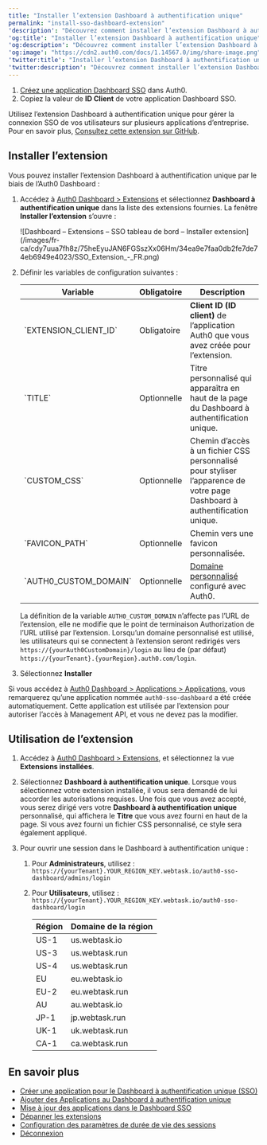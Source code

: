 ```yaml
---
title: "Installer l’extension Dashboard à authentification unique"
permalink: "install-sso-dashboard-extension"
'description': "Découvrez comment installer l’extension Dashboard à authentification unique d’Auth0 (SSO) pour activer la connexion SSO pour vos applications."
'og:title': "Installer l’extension Dashboard à authentification unique"
'og:description': "Découvrez comment installer l’extension Dashboard à authentification unique d’Auth0 (SSO) pour activer la connexion SSO pour vos applications."
'og:image': "https://cdn2.auth0.com/docs/1.14567.0/img/share-image.png"
'twitter:title': "Installer l’extension Dashboard à authentification unique"
'twitter:description': "Découvrez comment installer l’extension Dashboard à authentification unique d’Auth0 (SSO) pour activer la connexion SSO pour vos applications."
---
```


<Card title="Avant de commencer">

1. [Créez une application Dashboard SSO](https://auth0.com/docs/customize/extensions/single-sign-on-dashboard-extension/create-sso-dashboard-application) dans Auth0.
2. Copiez la valeur de **ID Client** de votre application Dashboard SSO.

</Card>

Utilisez l’extension Dashboard à authentification unique pour gérer la connexion <Tooltip href="/docs/docs/fr-ca/glossary?term=single-sign-on" tip="Authentification unique (SSO)
Service qui, après qu’un utilisateur se soit connecté à une application, le connecte automatiquement à d’autres applications." cta="Voir le glossaire">SSO</Tooltip> de vos utilisateurs sur plusieurs applications d’entreprise. Pour en savoir plus, [Consultez cette extension sur GitHub](https://github.com/auth0-extensions/auth0-sso-dashboard-extension).

## Installer l’extension

Vous pouvez installer l’extension Dashboard à authentification unique par le biais de l’<Tooltip href="/docs/docs/fr-ca/glossary?term=auth0-dashboard" tip="Auth0 Dashboard
Principal produit d’Auth0 pour configurer vos services." cta="Voir le glossaire">Auth0 Dashboard</Tooltip> :

1. Accédez à [Auth0 Dashboard > Extensions](https://manage.auth0.com/#/extensions) et sélectionnez **Dashboard à authentification unique** dans la liste des extensions fournies. La fenêtre **Installer l’extension** s’ouvre :

   <Frame>![Dashboard – Extensions – SSO tableau de bord – Installer extension](/images/fr-ca/cdy7uua7fh8z/75heEyuJAN6FGSszXx06Hm/34ea9e7faa0db2fe7de74eb6949e4023/SSO_Extension_-_FR.png)</Frame>

2. Définir les variables de configuration suivantes :

   <table class="table"><thead>
   <tr>
   <th><strong>Variable</strong></th>
   <th><strong>Obligatoire</strong></th>
   <th><strong>Description</strong></th>
   </tr>
   </thead>
   <tbody>
   <tr>
   <td>`EXTENSION_CLIENT_ID`</td>
   <td>Obligatoire</td>
   <td><strong>Client ID (ID client)</strong> de l’application Auth0 que vous avez créée pour l’extension.</td>
   </tr>
   <tr>
   <td>`TITLE`</td>
   <td>Optionnelle</td>
   <td>Titre personnalisé qui apparaîtra en haut de la page du Dashboard à authentification unique.</td>
   </tr>
   <tr>
   <td>`CUSTOM_CSS`</td>
   <td>Optionnelle</td>
   <td>Chemin d’accès à un fichier CSS personnalisé pour styliser l’apparence de votre page Dashboard à authentification unique.</td>
   </tr>
   <tr>
   <td>`FAVICON_PATH`</td>
   <td>Optionnelle</td>
   <td>Chemin vers une favicon personnalisée.</td>
   </tr>
   <tr>
   <td>`AUTH0_CUSTOM_DOMAIN`</td>
   <td>Optionnelle</td>
   <td><a href="https://auth0.com/docs/customize/custom-domains">Domaine personnalisé</a> configuré avec Auth0.</td>
   </tr>
   </tbody>
   </table>

   <Callout icon="file-lines" color="#0EA5E9" iconType="regular">

   La définition de la variable `AUTH0_CUSTOM_DOMAIN` n’affecte pas l’URL de l’extension, elle ne modifie que le point de terminaison Authorization de l’URL utilisé par l’extension. Lorsqu’un domaine personnalisé est utilisé, les utilisateurs qui se connectent à l’extension seront redirigés vers `https://{yourAuth0CustomDomain}/login` au lieu de (par défaut) `https://{yourTenant}.{yourRegion}.auth0.com/login`.

   </Callout>

3. Sélectionnez **Installer**

Si vous accédez à [Auth0 Dashboard > Applications > Applications](https://manage.auth0.com/#/applications), vous remarquerez qu’une application nommée `auth0-sso-dashboard` a été créée automatiquement. Cette application est utilisée par l’extension pour autoriser l’accès à <Tooltip href="/docs/docs/fr-ca/glossary?term=management-api" tip="Management API
Un produit permettant aux clients d’effectuer des tâches administratives." cta="Voir le glossaire">Management API</Tooltip>, et vous ne devez pas la modifier.

## Utilisation de l’extension

1. Accédez à [Auth0 Dashboard > Extensions](https://manage.auth0.com/#/extensions), et sélectionnez la vue **Extensions installées**.
2. Sélectionnez **Dashboard à authentification unique**. Lorsque vous sélectionnez votre extension installée, il vous sera demandé de lui accorder les autorisations requises. Une fois que vous avez accepté, vous serez dirigé vers votre **Dashboard à authentification unique** personnalisé, qui affichera le **Titre** que vous avez fourni en haut de la page. Si vous avez fourni un fichier CSS personnalisé, ce style sera également appliqué.
3. Pour ouvrir une session dans le Dashboard à authentification unique :

   1. Pour **Administrateurs**, utilisez :
      `https://{yourTenant}.YOUR_REGION_KEY.webtask.io/auth0-sso-dashboard/admins/login`
   2. Pour **Utilisateurs**, utilisez :
      `https://{yourTenant}.YOUR_REGION_KEY.webtask.io/auth0-sso-dashboard/login`

      <table class="table"><thead>
      <tr>
      <th><strong>Région</strong></th>
      <th><strong>Domaine de la région</strong></th>
      </tr>
      </thead>
      <tbody>
      <tr>
      <td>US-1</td>
      <td>us.webtask.io</td>
      </tr>
      <tr>
      <td>US-3</td>
      <td>us.webtask.run</td>
      </tr>
      <tr>
      <td>US-4</td>
      <td>us.webtask.run</td>
      </tr>
      <tr>
      <td>EU</td>
      <td>eu.webtask.io</td>
      </tr>
      <tr>
      <td>EU-2</td>
      <td>eu.webtask.run</td>
      </tr>
      <tr>
      <td>AU</td>
      <td>au.webtask.io</td>
      </tr>
      <tr>
      <td>JP-1</td>
      <td>jp.webtask.run</td>
      </tr>
      <tr>
      <td>UK-1</td>
      <td>uk.webtask.run</td>
      </tr>
      <tr>
      <td>CA-1</td>
      <td>ca.webtask.run</td>
      </tr>
      </tbody>
      </table>

## En savoir plus

* [Créer une application pour le Dashboard à authentification unique (SSO)](/docs/fr-ca/customize/extensions/single-sign-on-dashboard-extension/create-sso-dashboard-application)
* [Ajouter des Applications au Dashboard à authentification unique](/docs/fr-ca/customize/extensions/single-sign-on-dashboard-extension/add-applications-to-the-sso-dashboard)
* [Mise à jour des applications dans le Dashboard SSO](/docs/fr-ca/customize/extensions/single-sign-on-dashboard-extension/update-applications-on-the-sso-dashboard)
* [Dépanner les extensions](/docs/fr-ca/troubleshoot/integration-extensibility-issues/troubleshoot-extensions)
* [Configuration des paramètres de durée de vie des sessions](/docs/fr-ca/manage-users/sessions/configure-session-lifetime-settings)
* [Déconnexion](/docs/fr-ca/authenticate/login/logout)